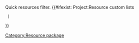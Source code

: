 <noinclude>
Quick resources filter.
[[Category:Resource package]]
</noinclude><includeonly>
{{{info|query title=Resources}}}
{{{for template|Resource query}}}
{{{field|Resource author|hidden}}}
{{{field|Resource type|hidden}}}
{{{field|Resource name|hidden}}}
{{{field|Resource category|hidden}}}
{{{field|Resource keyword|hidden}}}
{{#ifexist: Project:Resource custom lists
  |{{Resource custom lists query|{{:Project:Resource custom lists}}}}
}}
{{{field|Filter|hidden}}}
{{{end template}}}
</includeonly>
